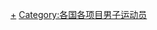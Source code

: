 {{Categories by country|nocat}}

[[Category:各國鐵人三項運動員|+]]
[[Category:各国各项目男子运动员|Category:各国各项目男子运动员]]